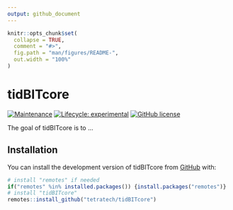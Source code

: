 ```yaml
---
output: github_document
---
```


<!-- README.md is generated from README.Rmd. Please edit that file -->

```r
knitr::opts_chunk$set(
  collapse = TRUE,
  comment = "#>",
  fig.path = "man/figures/README-",
  out.width = "100%"
)
```

# tidBITcore

<!-- badges: start -->
[![Maintenance](https://img.shields.io/badge/Maintained%3F-yes-green.svg)](https://GitHub.com/tetratech/tidBITcore/graphs/commit-activity)
[![Lifecycle: experimental](https://img.shields.io/badge/lifecycle-experimental-orange.svg)](https://lifecycle.r-lib.org/articles/stages.html#experimental)
[![GitHub license](https://img.shields.io/github/license/tetratech/tidBITcore.svg)](https://github.com/tetratech/tidBITcore/blob/master/LICENSE)
<!-- badges: end -->

The goal of tidBITcore is to ...

## Installation

You can install the development version of tidBITcore from 
[GitHub](https://github.com/) with:

``` r
# install "remotes" if needed
if("remotes" %in% installed.packages()) {install.packages("remotes")}
# install "tidBITcore"
remotes::install_github("tetratech/tidBITcore")
```


